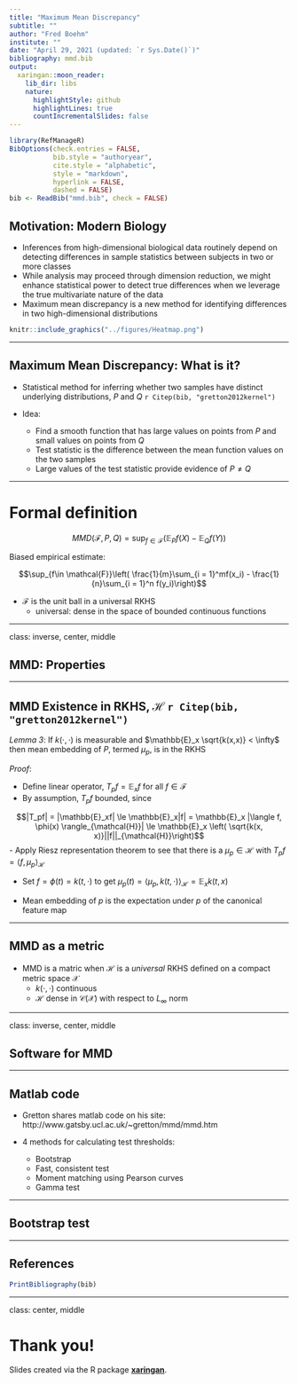 ```yaml
---
title: "Maximum Mean Discrepancy"
subtitle: ""
author: "Fred Boehm"
institute: ""
date: "April 29, 2021 (updated: `r Sys.Date()`)"
bibliography: mmd.bib
output:
  xaringan::moon_reader:
    lib_dir: libs
    nature:
      highlightStyle: github
      highlightLines: true
      countIncrementalSlides: false
---
```


```r
library(RefManageR)
BibOptions(check.entries = FALSE,
           bib.style = "authoryear",
           cite.style = "alphabetic",
           style = "markdown",
           hyperlink = FALSE,
           dashed = FALSE)
bib <- ReadBib("mmd.bib", check = FALSE)
```


## Motivation: Modern Biology

- Inferences from high-dimensional biological data routinely depend on detecting differences in sample statistics between subjects in two or more classes  
- While analysis may proceed through dimension reduction, we might enhance statistical power to detect true differences when we leverage the true multivariate nature of the data  
- Maximum mean discrepancy is a new method for identifying differences in two high-dimensional distributions

```r
knitr::include_graphics("../figures/Heatmap.png")
```


---

## Maximum Mean Discrepancy: What is it? 

- Statistical method for inferring whether two samples have distinct underlying distributions, $P$ and $Q$ `r Citep(bib, "gretton2012kernel")`

- Idea: 
    - Find a smooth function that has large values on points from $P$ and small values on points from $Q$
    - Test statistic is the difference between the mean function values on the two samples
    - Large values of the test statistic provide evidence of $P \neq Q$
    
---

# Formal definition

$$MMD(\mathcal{F}, P, Q) = \sup_{f \in \mathcal{F}}\left( \mathbb{E}_Pf(X) - \mathbb{E}_Qf(Y)\right)$$

Biased empirical estimate:

$$\sup_{f\in \mathcal{F}}\left( \frac{1}{m}\sum_{i = 1}^mf(x_i) - \frac{1}{n}\sum_{i = 1}^n f(y_i)\right)$$

- $\mathcal{F}$ is the unit ball in a universal RKHS
    - universal: dense in the space of bounded continuous functions

---

class: inverse, center, middle


## MMD: Properties


---

## MMD Existence in RKHS, $\mathcal{H}$ `r Citep(bib, "gretton2012kernel")`

*Lemma 3*: If $k(\cdot, \cdot)$ is measurable and $\mathbb{E}_x \sqrt{k(x,x)} < \infty$ then mean embedding of $P$, termed $\mu_p$, is in the RKHS

*Proof*: 

- Define linear operator, $T_pf = \mathbb{E}_xf$ for all $f \in \mathcal{F}$
- By assumption, $T_pf$ bounded, since

$$|T_pf| = |\mathbb{E}_xf| \le \mathbb{E}_x|f| =  \mathbb{E}_x |\langle f, \phi(x) \rangle_{\mathcal{H}}| \le \mathbb{E}_x \left( \sqrt{k(x, x)}||f||_{\mathcal{H}}\right)$$
- Apply Riesz representation theorem to see that there is a $\mu_p \in \mathcal{H}$ with $T_pf = \langle f, \mu_p \rangle_{\mathcal{H}}$ 

- Set $f = \phi(t) = k(t, \cdot)$ to get $\mu_p(t) = \langle \mu_p, k(t, \cdot)\rangle_{\mathcal{H}} = \mathbb{E}_xk(t, x)$

- Mean embedding of $p$ is the expectation under $p$ of the canonical feature map


---

## MMD as a metric

- MMD is a matric when $\mathcal{H}$ is a *universal* RKHS defined on a compact metric space $\mathcal{X}$  
  - $k(\cdot, \cdot)$ continuous  
  - $\mathcal{H}$ dense in $\mathcal{C}(\mathcal{X})$ with respect to $L_{\infty}$ norm 

---

class: inverse, center, middle

## Software for MMD


---


## Matlab code 

- Gretton shares matlab code on his site: http://www.gatsby.ucl.ac.uk/~gretton/mmd/mmd.htm

- 4 methods for calculating test thresholds:  
  - Bootstrap  
  - Fast, consistent test  
  - Moment matching using Pearson curves  
  - Gamma test  
  

---

## Bootstrap test






---

## References

```r
PrintBibliography(bib)
```



---

class: center, middle

# Thank you!

Slides created via the R package [**xaringan**](https://github.com/yihui/xaringan).

